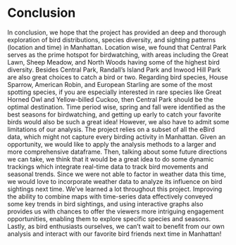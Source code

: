 # Conclusion
In conclusion, we hope that the project has provided an deep and thorough exploration of bird distributions, species diversity, and sighting patterns (location and time) in Manhattan. Location wise, we found that Central Park serves as the prime hotspot for birdwatching, with areas including the Great Lawn, Sheep Meadow, and North Woods having some of the highest bird diversity. Besides Central Park, Randall's Island Park and Inwood Hill Park are also great choices to catch a bird or two. Regarding bird species, House Sparrow, American Robin, and European Starling are some of the most spotting species, if you are especially interested in rare species like Great Horned Owl and Yellow-billed Cuckoo, then Central Park should be the optimal destination. Time period wise, spring and fall were identified as the best seasons for birdwatching, and getting up early to catch your favorite birds would also be such a great idea!
However, we also have to admit some limitations of our analysis. The project relies on a subset of all the eBird data, which might not capture every birding activity in Manhattan. Given an opportunity, we would like to apply the analysis methods to a larger and more comprehensive dataframe.
Then, talking about some future directions we can take, we think that it would be a great idea to do some dynamic trackings which integrate real-time data to track bird movements and seasonal trends. Since we were not able to factor in weather data this time, we would love to incorporate weather data to analyze its influence on bird sightings next time.
We've learned a lot throughout this project. Improving the ability to combine maps with time-series data effectively conveyed some key trends in bird sightings, and using interactive graphs also provides us with chances to offer the viewers more intriguing engagement opportunities, enabling them to explore specific species and seasons.
Lastly, as bird enthusiasts ourselves, we can't wait to benefit from our own analysis and interact with our favorite bird friends next time in Manhattan!
